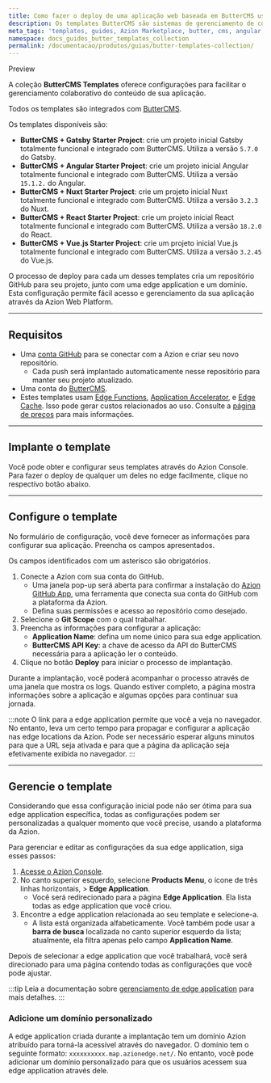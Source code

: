 ```yaml
---
title: Como fazer o deploy de uma aplicação web baseada em ButterCMS usando templates
description: Os templates ButterCMS são sistemas de gerenciamento de conteúdo headless para construir e gerenciar sites focados em conteúdo através de APIs.
meta_tags: 'templates, guides, Azion Marketplace, butter, cms, angular, gatsby, nuxt, react, vue'
namespace: docs_guides_butter_templates_collection
permalink: /documentacao/produtos/guias/butter-templates-collection/
---
```



<Tag severity="info" client:only="vue">
Preview
</Tag>

A coleção **ButterCMS Templates** oferece configurações para facilitar o gerenciamento colaborativo do conteúdo de sua aplicação.

Todos os templates são integrados com [ButterCMS](https://buttercms.com/).

Os templates disponíveis são:

- **ButterCMS + Gatsby Starter Project**: crie um projeto inicial Gatsby totalmente funcional e integrado com ButterCMS. Utiliza a versão `5.7.0` do Gatsby.
- **ButterCMS + Angular Starter Project**: crie um projeto inicial Angular totalmente funcional e integrado com ButterCMS. Utiliza a versão `15.1.2.` do Angular.
- **ButterCMS + Nuxt Starter Project**: crie um projeto inicial Nuxt totalmente funcional e integrado com ButterCMS. Utiliza a versão `3.2.3` do Nuxt.
- **ButterCMS + React Starter Project**: crie um projeto inicial React totalmente funcional e integrado com ButterCMS. Utiliza a versão `18.2.0` do React.
- **ButterCMS + Vue.js Starter Project**: crie um projeto inicial Vue.js totalmente funcional e integrado com ButterCMS. Utiliza a versão `3.2.45` do Vue.js.

O processo de deploy para cada um desses templates cria um repositório GitHub para seu projeto, junto com uma edge application e um domínio. Esta configuração permite fácil acesso e gerenciamento da sua aplicação através da Azion Web Platform.

---

## Requisitos

- Uma [conta GitHub](https://github.com/signup) para se conectar com a Azion e criar seu novo repositório.
   - Cada push será implantado automaticamente nesse repositório para manter seu projeto atualizado.
- Uma conta do [ButterCMS](https://buttercms.com/).
- Estes templates usam [Edge Functions](/pt-br/documentacao/produtos/build/edge-application/edge-functions/), [Application Accelerator](/pt-br/documentacao/produtos/build/edge-application/application-accelerator/), e [Edge Cache](/pt-br/documentacao/produtos/build/edge-application/edge-cache/). Isso pode gerar custos relacionados ao uso. Consulte a [página de preços](/pt-br/documentacao/produtos/precos/) para mais informações.

---

## Implante o template

Você pode obter e configurar seus templates através do Azion Console. Para fazer o deploy de qualquer um deles no edge facilmente, clique no respectivo botão abaixo.

<LinkButton
  label="Implantar ButterCMS + Gatsby Starter Project"
  link="https://console.azion.com/create/buttercms/buttercms-gatsby-starter"
  icon="ai ai-azion"
  icon-pos="left"
/>
<LinkButton
  label="Implantar ButterCMS + Angular Starter Project"
  link="https://console.azion.com/create/buttercms/buttercms-angular-starter"
  icon="ai ai-azion"
  icon-pos="left"
/>
<LinkButton
  label="Implantar ButterCMS + Nuxt Starter Project/;."
  link="https://console.azion.com/create/buttercms/buttercms-nuxt-starter"
  icon="ai ai-azion"
  icon-pos="left"
/>
<LinkButton
  label="Implantar ButterCMS + React Starter Project"
  link="https://console.azion.com/create/buttercms/buttercms-react-starter"
  icon="ai ai-azion"
  icon-pos="left"
/>
<LinkButton
  label="Implantar ButterCMS + Vue.js Starter Project"
  link="https://console.azion.com/create/buttercms/buttercms-vue-starter"
  icon="ai ai-azion"
  icon-pos="left"
/>

---

## Configure o template

No formulário de configuração, você deve fornecer as informações para configurar sua aplicação. Preencha os campos apresentados.

Os campos identificados com um asterisco são obrigatórios.

1. Conecte a Azion com sua conta do GitHub.
   - Uma janela pop-up será aberta para confirmar a instalação do [Azion GitHub App](/pt-br/documentacao/produtos/guias/azion-github-app/), uma ferramenta que conecta sua conta do GitHub com a plataforma da Azion.
   - Defina suas permissões e acesso ao repositório como desejado.
2. Selecione o **Git Scope** com o qual trabalhar.
3. Preencha as informações para configurar a aplicação:
   - **Application Name**: defina um nome único para sua edge application.
   - **ButterCMS API Key**: a chave de acesso da API do ButterCMS necessária para a aplicação ler o conteúdo.
4. Clique no botão **Deploy** para iniciar o processo de implantação.

Durante a implantação, você poderá acompanhar o processo através de uma janela que mostra os logs. Quando estiver completo, a página mostra informações sobre a aplicação e algumas opções para continuar sua jornada.

:::note
O link para a edge application permite que você a veja no navegador. No entanto, leva um certo tempo para propagar e configurar a aplicação nas edge locations da Azion. Pode ser necessário esperar alguns minutos para que a URL seja ativada e para que a página da aplicação seja efetivamente exibida no navegador.
:::

---

## Gerencie o template

Considerando que essa configuração inicial pode não ser ótima para sua edge application específica, todas as configurações podem ser personalizadas a qualquer momento que você precise, usando a plataforma da Azion.

Para gerenciar e editar as configurações da sua edge application, siga esses passos:

1. [Acesse o Azion Console](https://console.azion.com).
2. No canto superior esquerdo, selecione **Products Menu**, o ícone de três linhas horizontais, > **Edge Application**.
   - Você será redirecionado para a página **Edge Application**. Ela lista todas as edge application que você criou.
3. Encontre a edge application relacionada ao seu template e selecione-a.
   - A lista está organizada alfabeticamente. Você também pode usar a **barra de busca** localizada no canto superior esquerdo da lista; atualmente, ela filtra apenas pelo campo **Application Name**.

Depois de selecionar a edge application que você trabalhará, você será direcionado para uma página contendo todas as configurações que você pode ajustar.

:::tip
Leia a documentação sobre [gerenciamento de edge application](/pt-br/documentacao/produtos/build/edge-application/primeiros-passos/) para mais detalhes.
:::

### Adicione um domínio personalizado

A edge application criada durante a implantação tem um domínio Azion atribuído para torná-la acessível através do navegador. O domínio tem o seguinte formato: `xxxxxxxxxx.map.azionedge.net/`. No entanto, você pode adicionar um domínio personalizado para que os usuários acessem sua edge application através dele.


<LinkButton link="/pt-br/documentacao/produtos/guias/configurar-dominio/" label="Ir para o guia de configuração de domínio" severity="secondary" />
